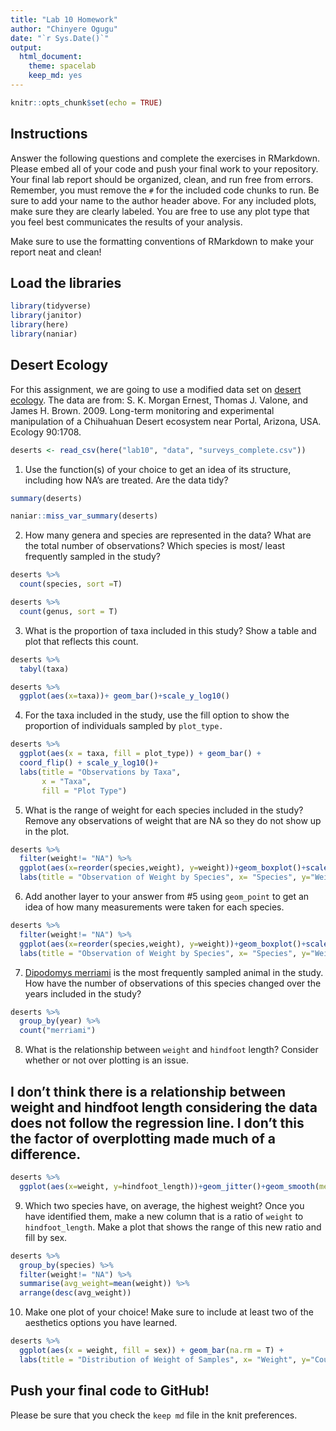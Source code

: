 ```yaml
---
title: "Lab 10 Homework"
author: "Chinyere Ogugu"
date: "`r Sys.Date()`"
output:
  html_document: 
    theme: spacelab
    keep_md: yes
---
```


```r
knitr::opts_chunk$set(echo = TRUE)
```

## Instructions
Answer the following questions and complete the exercises in RMarkdown. Please embed all of your code and push your final work to your repository. Your final lab report should be organized, clean, and run free from errors. Remember, you must remove the `#` for the included code chunks to run. Be sure to add your name to the author header above. For any included plots, make sure they are clearly labeled. You are free to use any plot type that you feel best communicates the results of your analysis.  

Make sure to use the formatting conventions of RMarkdown to make your report neat and clean!  

## Load the libraries
```r
library(tidyverse)
library(janitor)
library(here)
library(naniar)
``` 

## Desert Ecology
For this assignment, we are going to use a modified data set on [desert ecology](http://esapubs.org/archive/ecol/E090/118/). The data are from: S. K. Morgan Ernest, Thomas J. Valone, and James H. Brown. 2009. Long-term monitoring and experimental manipulation of a Chihuahuan Desert ecosystem near Portal, Arizona, USA. Ecology 90:1708.
```r
deserts <- read_csv(here("lab10", "data", "surveys_complete.csv"))
```

1. Use the function(s) of your choice to get an idea of its structure, including how NA's are treated. Are the data tidy?  
```r
summary(deserts)
```

```r
naniar::miss_var_summary(deserts)
```


2. How many genera and species are represented in the data? What are the total number of observations? Which species is most/ least frequently sampled in the study?

```r
deserts %>% 
  count(species, sort =T)
```
```r
deserts %>% 
  count(genus, sort = T)
```

3. What is the proportion of taxa included in this study? Show a table and plot that reflects this count.
```r
deserts %>% 
  tabyl(taxa)
```
```r
deserts %>% 
  ggplot(aes(x=taxa))+ geom_bar()+scale_y_log10()
```

4. For the taxa included in the study, use the fill option to show the proportion of individuals sampled by `plot_type.`
```r
deserts %>% 
  ggplot(aes(x = taxa, fill = plot_type)) + geom_bar() +
  coord_flip() + scale_y_log10()+
  labs(title = "Observations by Taxa",
       x = "Taxa",
       fill = "Plot Type")
```

5. What is the range of weight for each species included in the study? Remove any observations of weight that are NA so they do not show up in the plot.
```r
deserts %>% 
  filter(weight!= "NA") %>% 
  ggplot(aes(x=reorder(species,weight), y=weight))+geom_boxplot()+scale_y_log10()+coord_flip()+
  labs(title = "Observation of Weight by Species", x= "Species", y="Weight")
```

6. Add another layer to your answer from #5 using `geom_point` to get an idea of how many measurements were taken for each species.
```r
deserts %>% 
  filter(weight!= "NA") %>% 
  ggplot(aes(x=reorder(species,weight), y=weight))+geom_boxplot()+scale_y_log10()+geom_point(size=0.15)+coord_flip()+
  labs(title = "Observation of Weight by Species", x= "Species", y="Weight")
```



7. [Dipodomys merriami](https://en.wikipedia.org/wiki/Merriam's_kangaroo_rat) is the most frequently sampled animal in the study. How have the number of observations of this species changed over the years included in the study?
```r
deserts %>% 
  group_by(year) %>% 
  count("merriami")
```


8. What is the relationship between `weight` and `hindfoot` length? Consider whether or not over plotting is an issue.

## I don't think there is a relationship between weight and hindfoot length considering the data does not follow the regression line. I don't this the factor of overplotting made much of a difference. 
```r
deserts %>% 
  ggplot(aes(x=weight, y=hindfoot_length))+geom_jitter()+geom_smooth(method = lm, se=F)
```

9. Which two species have, on average, the highest weight? Once you have identified them, make a new column that is a ratio of `weight` to `hindfoot_length`. Make a plot that shows the range of this new ratio and fill by sex.
```r
deserts %>% 
  group_by(species) %>% 
  filter(weight!= "NA") %>% 
  summarise(avg_weight=mean(weight)) %>% 
  arrange(desc(avg_weight))
```


10. Make one plot of your choice! Make sure to include at least two of the aesthetics options you have learned.
```r
deserts %>% 
  ggplot(aes(x = weight, fill = sex)) + geom_bar(na.rm = T) +
  labs(title = "Distribution of Weight of Samples", x= "Weight", y="Count")
```

## Push your final code to GitHub!
Please be sure that you check the `keep md` file in the knit preferences. 